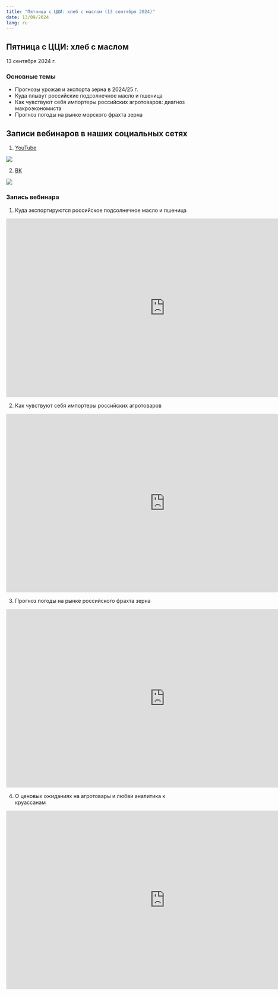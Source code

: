 ```yaml
---
title: "Пятница с ЦЦИ: хлеб с маслом (13 сентября 2024)"
date: 13/09/2024
lang: ru
---
```


## Пятница с ЦЦИ: хлеб с маслом

13 сентября 2024 г.

### Основные темы

-   Прогнозы урожая и экспорта зерна в 2024/25 г.
-   Куда плывут российские подсолнечное масло и пшеница
-   Как чувствуют себя импортеры российских агротоваров: диагноз макроэкономиста
-   Прогноз погоды на рынке морского фрахта зерна

## Записи вебинаров в наших социальных сетях

:::::: {.grid style="margin-left:0%"}
::: {.g-col-12 .g-col-sm-12 .g-col-xs-12 .g-col-xl-6 .g-col-md-6 .g-col-lg-6}


1. [YouTube](https://youtube.com/@cci.friday?si=bXQxJdxy57pPoB2R)

![](../fig/qr-cci-youtube.png)
:::

::: {.g-col-12 .g-col-sm-12 .g-col-xs-12 .g-col-xl-6 .g-col-md-6 .g-col-lg-6}


2. [ВК](https://vk.com/cci.friday)

![](../fig/qr-cci-vk.png)
:::

::::::


### Запись вебинара

1.  Куда экспортируются российское подсолнечное масло и пшеница

<iframe src="https://vkvideo.ru/video_ext.php?oid=772704656&amp;id=456239020&amp;hd=2" width="853" height="480" allow="autoplay; encrypted-media; fullscreen; picture-in-picture; screen-wake-lock;" frameborder="0" allowfullscreen>

</iframe>

2.  Как чувствуют себя импортеры российских агротоваров

<iframe src="https://vkvideo.ru/video_ext.php?oid=772704656&amp;id=456239019&amp;hd=2" width="853" height="480" allow="autoplay; encrypted-media; fullscreen; picture-in-picture; screen-wake-lock;" frameborder="0" allowfullscreen>

</iframe>

3.  Прогноз погоды на рынке российского фрахта зерна

<iframe src="https://vkvideo.ru/video_ext.php?oid=772704656&amp;id=456239018&amp;hd=2" width="853" height="480" allow="autoplay; encrypted-media; fullscreen; picture-in-picture; screen-wake-lock;" frameborder="0" allowfullscreen>

</iframe>

4.  О ценовых ожиданиях на агротовары и любви аналитика к круассанам

<iframe src="https://vkvideo.ru/video_ext.php?oid=772704656&amp;id=456239017&amp;hd=2" width="853" height="480" allow="autoplay; encrypted-media; fullscreen; picture-in-picture; screen-wake-lock;" frameborder="0" allowfullscreen>

</iframe>
